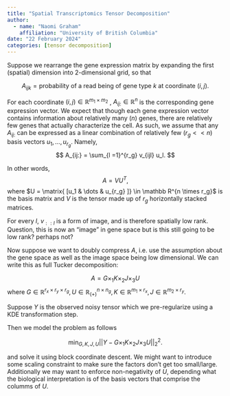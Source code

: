 ```yaml
---
title: "Spatial Transcriptomics Tensor Decomposition"
author:
  - name: "Naomi Graham" 
    affiliation: "University of British Columbia"
date: "22 February 2024"
categories: [tensor decomposition]    
---
```



Suppose we rearrange the gene expression matrix by expanding the first (spatial) dimension into 2-dimensional grid, so that

$$
A_{ijk} = \text{probability of a read being of gene type } k \text{ at coordinate } (i,j).
$$

For each coordinate $(i,j) \in \mathbb R^{m_1 \times m_2}$ , $A_{ij:} \in \mathbb R^n$ is the corresponding gene expression vector. We expect that though each gene expression vector contains information about relatively many ($n$) genes, there are relatively few genes that actually characterize the cell. As such, we assume that any $A_{ij:}$ can be expressed as a linear combination of relatively few ($r_g << n$) basis vectors $u_1, \dots, u_{r_g}$. Namely,
$$
A_{ij:} = \sum_{l =1}^{r_g} v_{ijl} u_l.
$$

In other words,
$$
A = VU^T,
$$
where $U = \matrix{ [u_1 & \dots & u_{r_g} ]} \in \mathbb R^{n \times r_g}$ is the basis matrix and $V$ is the tensor made up of $r_g$ horizontally stacked matrices. 

For every $l$, $v_{::l}$ is a form of image, and is therefore spatially low rank. Question, this is now an "image" in gene space but is this still going to be low rank? perhaps not?

Now suppose we want to doubly compress $A$, i.e. use the assumption about the gene space as well as the image space being low dimensional. We can write this as full Tucker decomposition:

$$
A = G \times_1 K \times_2 J \times_3 U
$$
where $G \in \mathbb R^{r_x \times r_y \times r_g}, U \in \mathbb R^{n \times n_g}_{(+)}, K \in \mathbb R^{m_1 \times r_x} , J \in \mathbb R^{m_2 \times r_y}$.

Suppose $Y$ is the observed noisy tensor which we pre-regularize using a KDE transformation step. 

Then we model the problem as follows

$$
\min_{G, K, J, U} ||Y - G \times_1 K \times_2 J \times_3 U ||_2^2.
$$

and solve it using block coordinate descent. We might want to introduce some scaling constraint to make sure the factors don't get too small/large. Additionally we may want to enforce non-negativity of $U$, depending what the biological interpretation is of the basis vectors that comprise the columms of $U$.
